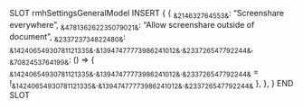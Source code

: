 SLOT rmhSettingsGeneralModel
    INSERT {
        {
           ~&214632764553&~: "Screenshare everywhere",
           ~&478136262235079021&~: "Allow screenshare outside of document",
           ~&233723734822480&~: ~&14240654930781121335&~.~&13947477773986241012&~.~&233726547792244&~,
           ~&7082453764199&~: () => { ~&14240654930781121335&~.~&13947477773986241012&~.~&233726547792244&~ = !~&14240654930781121335&~.~&13947477773986241012&~.~&233726547792244&~ },
        },
    }
END SLOT